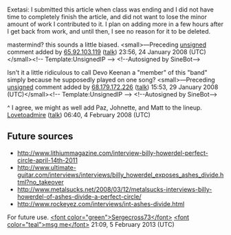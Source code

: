 <article id="15151916" title=Talk:Ashes Divide>
	<talkpage id="15151916" title="Talk:Ashes Divide">
{{WPBiography
|living=yes
|class=Stub
|musician-work-group=yes
|listas=Ashes Divide
}}
Exetasi: I submitted this article when class was ending and I did not have time to completely finish the article, and did not want to lose the minor amount of work I contributed to it. I plan on adding more in a few hours after I get back from work, and until then, I see no reason for it to be deleted.


mastermind?  this sounds a little biased.  &lt;small&gt;—Preceding [[Wikipedia:Signatures|unsigned]] comment added by [[Special:Contributions/65.92.103.119|65.92.103.119]] ([[User talk:65.92.103.119|talk]]) 23:56, 24 January 2008 (UTC)&lt;/small&gt;&lt;!-- Template:UnsignedIP --&gt; &lt;!--Autosigned by SineBot--&gt;


Isn't it a little ridiculous to call Devo Keenan a &quot;member&quot; of this &quot;band&quot; simply because he supposedly played on one song?  &lt;small&gt;—Preceding [[Wikipedia:Signatures|unsigned]] comment added by [[Special:Contributions/68.179.172.226|68.179.172.226]] ([[User talk:68.179.172.226|talk]]) 15:53, 29 January 2008 (UTC)&lt;/small&gt;&lt;!-- Template:UnsignedIP --&gt; &lt;!--Autosigned by SineBot--&gt;

^ I agree, we might as well add Paz, Johnette, and Matt to the lineup. [[User:Lovetoadmire|Lovetoadmire]] ([[User talk:Lovetoadmire|talk]]) 06:40, 4 February 2008 (UTC)

== Future sources ==

* http://www.lithiummagazine.com/interview-billy-howerdel-perfect-circle-april-14th-2011
* http://www.ultimate-guitar.com/interviews/interviews/billy_howerdel_exposes_ashes_divide.html?no_takeover
* http://www.metalsucks.net/2008/03/12/metalsucks-interviews-billy-howerdel-of-ashes-divide-a-perfect-circle/
* http://www.rockeyez.com/interviews/int-ashes-divide.html

For future use. [[User:Sergecross73|&lt;font color=&quot;green&quot;&gt;Sergecross73&lt;/font&gt;]] [[User talk:Sergecross73|&lt;font color=&quot;teal&quot;&gt;msg me&lt;/font&gt;]]  21:09, 5 February 2013 (UTC)
	</talkpage>
</article>